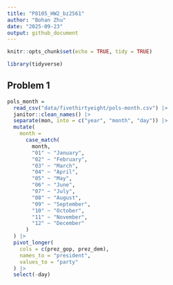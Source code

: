 ```yaml
---
title: "P8105_HW2_bz2561"
author: "Bohan Zhu"
date: "2025-09-23"
output: github_document
---
```


```r
knitr::opts_chunk$set(echo = TRUE, tidy = TRUE)
```

```r
library(tidyverse)
```

## Problem 1

```r
pols_month =
  read_csv("data/fivethirtyeight/pols-month.csv") |> 
  janitor::clean_names() |> 
  separate(mon, into = c("year", "month", "day")) |> 
  mutate(
    month = 
      case_match(
        month,
        "01" ~ "January",
        "02" ~ "February",
        "03" ~ "March",
        "04" ~ "April",
        "05" ~ "May",
        "06" ~ "June",
        "07" ~ "July",
        "08" ~ "August",
        "09" ~ "September",
        "10" ~ "October",
        "11" ~ "November",
        "12" ~ "December"
      )
  ) |> 
  pivot_longer(
    cols = c(prez_gop, prez_dem),
    names_to = "president",
    values_to = "party"
  ) |> 
  select(-day)

```

